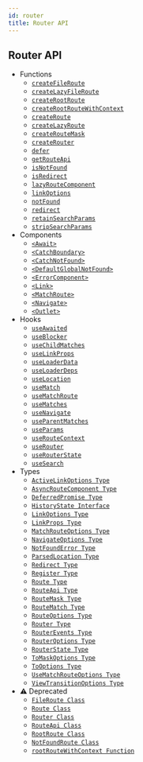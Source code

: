 ```yaml
---
id: router
title: Router API
---
```


## Router API

- Functions
  - [`createFileRoute`](./functions/createFileRouteFunction.md)
  - [`createLazyFileRoute`](./functions/createLazyFileRouteFunction.md)
  - [`createRootRoute`](./functions/createRootRouteFunction.md)
  - [`createRootRouteWithContext`](./functions/createRootRouteWithContextFunction.md)
  - [`createRoute`](./functions/createRouteFunction.md)
  - [`createLazyRoute`](./functions/createLazyRouteFunction.md)
  - [`createRouteMask`](./functions/createRouteMaskFunction.md)
  - [`createRouter`](./functions/createRouterFunction.md)
  - [`defer`](./functions/deferFunction.md)
  - [`getRouteApi`](./functions/getRouteApiFunction.md)
  - [`isNotFound`](./functions/isNotFoundFunction.md)
  - [`isRedirect`](./functions/isRedirectFunction.md)
  - [`lazyRouteComponent`](./functions/lazyRouteComponentFunction.md)
  - [`linkOptions`](./functions/linkOptions.md)
  - [`notFound`](./functions/notFoundFunction.md)
  - [`redirect`](./functions/redirectFunction.md)
  - [`retainSearchParams`](./functions/retainSearchParamsFunction.md)
  - [`stripSearchParams`](./functions/stripSearchParamsFunction.md)
- Components
  - [`<Await>`](./components/awaitComponent.md)
  - [`<CatchBoundary>`](./components/catchBoundaryComponent.md)
  - [`<CatchNotFound>`](./components/catchNotFoundComponent.md)
  - [`<DefaultGlobalNotFound>`](./components/defaultGlobalNotFoundComponent.md)
  - [`<ErrorComponent>`](./components/errorComponentComponent.md)
  - [`<Link>`](./components/linkComponent.md)
  - [`<MatchRoute>`](./components/matchRouteComponent.md)
  - [`<Navigate>`](./components/navigateComponent.md)
  - [`<Outlet>`](./components/outletComponent.md)
- Hooks
  - [`useAwaited`](./hooks/useAwaitedHook.md)
  - [`useBlocker`](./hooks/useBlockerHook.md)
  - [`useChildMatches`](./hooks/useChildMatchesHook.md)
  - [`useLinkProps`](./hooks/useLinkPropsHook.md)
  - [`useLoaderData`](./hooks/useLoaderDataHook.md)
  - [`useLoaderDeps`](./hooks/useLoaderDepsHook.md)
  - [`useLocation`](./hooks/useLocationHook.md)
  - [`useMatch`](./hooks/useMatchHook.md)
  - [`useMatchRoute`](./hooks/useMatchRouteHook.md)
  - [`useMatches`](./hooks/useMatchesHook.md)
  - [`useNavigate`](./hooks/useNavigateHook.md)
  - [`useParentMatches`](./hooks/useParentMatchesHook.md)
  - [`useParams`](./hooks/useParamsHook.md)
  - [`useRouteContext`](./hooks/useRouteContextHook.md)
  - [`useRouter`](./hooks/useRouterHook.md)
  - [`useRouterState`](./hooks/useRouterStateHook.md)
  - [`useSearch`](./hooks/useSearchHook.md)
- Types
  - [`ActiveLinkOptions Type`](./types/ActiveLinkOptionsType.md)
  - [`AsyncRouteComponent Type`](./types/AsyncRouteComponentType.md)
  - [`DeferredPromise Type`](./types/DeferredPromiseType.md)
  - [`HistoryState Interface`](./types/historyStateInterface.md)
  - [`LinkOptions Type`](./types/LinkOptionsType.md)
  - [`LinkProps Type`](./types/LinkPropsType.md)
  - [`MatchRouteOptions Type`](./types/MatchRouteOptionsType.md)
  - [`NavigateOptions Type`](./types/NavigateOptionsType.md)
  - [`NotFoundError Type`](./types/NotFoundErrorType.md)
  - [`ParsedLocation Type`](./types/ParsedLocationType.md)
  - [`Redirect Type`](./types/RedirectType.md)
  - [`Register Type`](./types/RegisterType.md)
  - [`Route Type`](./types/RouteType.md)
  - [`RouteApi Type`](./types/RouteApiType.md)
  - [`RouteMask Type`](./types/RouteMaskType.md)
  - [`RouteMatch Type`](./types/RouteMatchType.md)
  - [`RouteOptions Type`](./types/RouteOptionsType.md)
  - [`Router Type`](./types/RouterType.md)
  - [`RouterEvents Type`](./types/RouterEventsType.md)
  - [`RouterOptions Type`](./types/RouterOptionsType.md)
  - [`RouterState Type`](./types/RouterStateType.md)
  - [`ToMaskOptions Type`](./types/ToMaskOptionsType.md)
  - [`ToOptions Type`](./types/ToOptionsType.md)
  - [`UseMatchRouteOptions Type`](./types/UseMatchRouteOptionsType.md)
  - [`ViewTransitionOptions Type`](./types/ViewTransitionOptionsType.md)
- ⚠️ Deprecated
  - [`FileRoute Class`](./deprecated/FileRouteClass.md)
  - [`Route Class`](./deprecated/RouteClass.md)
  - [`Router Class`](./deprecated/RouterClass.md)
  - [`RouteApi Class`](./deprecated/RouteApiClass.md)
  - [`RootRoute Class`](./deprecated/RootRouteClass.md)
  - [`NotFoundRoute Class`](./deprecated/NotFoundRouteClass.md)
  - [`rootRouteWithContext Function`](./deprecated/rootRouteWithContextFunction.md)
